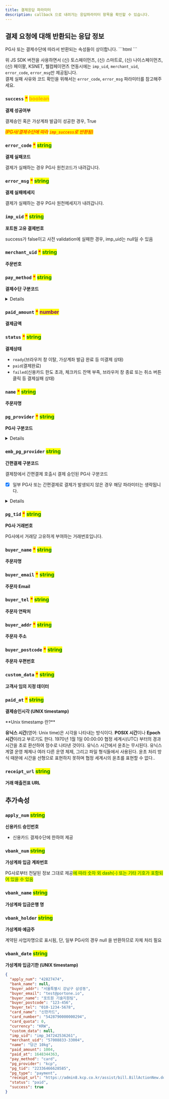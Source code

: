 ```yaml
---
title: 결제응답 파라미터
description: callback 으로 내려가는 응답파라미터 항목을 확인할 수 있습니다.
---
```



## 결제 요청에 대해 반환되는 응답 정보

<Hint style="info">
  PG사 또는 결제수단에 따라서 반환되는 속성들이 상이합니다.
</Hint>

<Hint style="warning">
  ```html
  <script src="https://cdn.iamport.kr/v1/iamport.js"></script>
  ```

  위 JS SDK 버전을 사용하면서 (신) 토스페이먼츠, (신) 스마트로, (신) 나이스페이먼츠, (신) 페이팔, KSNET, 웰컴페이먼츠 연동시에는
  `imp_uid`, `merchant_uid`, `error_code`, `error_msg`만 제공됩니다.\
  결제 실패 사유와 코드 확인을 위해서는 `error_code`, `error_msg` 파라미터를 참고해주세요.
</Hint>

### **`success`** <mark style="color:red;">**\***</mark> <mark style="color:orange;">**boolean**</mark>

**결제 성공여부**

결제승인 혹은 가상계좌 발급이 성공한 경우, True

_<mark style="color:red;">(PG사/결제수단에 따라</mark>  <mark style="color:red;">`imp_success`</mark><mark style="color:red;">로 반환됨)</mark>_

### **`error_code`** <mark style="color:red;">**\***</mark> <mark style="color:green;">**string**</mark>

**결제 실패코드**

결제가 실패하는 경우 PG사 원천코드가 내려갑니다.

### **`error_msg`** <mark style="color:red;">**\***</mark> <mark style="color:green;">**string**</mark>

**결제 실패메세지**

결제가 실패하는 경우 PG사 원천메세지가 내려갑니다.

### **`imp_uid`** <mark style="color:red;">**\***</mark> <mark style="color:green;">**string**</mark>

**포트원 고유 결제번호**

success가 false이고 사전 validation에 실패한 경우, imp\_uid는 null일 수 있음

### **`merchant_uid`** <mark style="color:red;">**\***</mark> <mark style="color:green;">**string**</mark>

**주문번호**

### **`pay_method`** <mark style="color:red;">**\***</mark> <mark style="color:green;">**string**</mark>

**결제수단 구분코드**

<Details>
  <p slot="summary">상세코드 확인하기</p>

  - `card` (신용카드)
  - `trans`(실시간 계좌이체)
  - `vbank`(가상계좌)
  - `phone`(휴대폰 소액결제)
  - `cultureland`(컬쳐랜드 상품권 (구.문화상품권))
  - `smartculture`(스마트문상 (게임 문화 상품권))
  - `happymoney`(해피머니)
  - `booknlife`(도서 문화 상품권)
  - `culturegift`(문화상품권)
  - `samsung`(삼성페이)
  - `kakaopay`(카카오페이)
  - `naverpay`(네이버페이)
  - `payco`(페이코)
  - `lpay`(L페이)
  - `ssgpay`(SSG페이)
  - `tosspay`(토스페이)
  - `applepay`(애플페이)
  - `pinpay`(핀페이)
  - `skpay`(11Pay (구.SKPay))
  - `wechat`(위쳇페이)
  - `alipay`(알리페이)
  - `unionpay`(유니온페이)
  - `tenpay`(텐페이)
  - `paysbuy`(페이스바이)
  - `econtext`(편의점 결제)
  - `molpay`(MOL페이)
  - `point`(베네피아 포인트 등 포인트 결제)
  - `paypal`(페이팔)
  - `toss_brandpay`(토스페이먼츠 브랜드페이)
  - `naverpay_card`(네이버페이 - 카드)
  - `naverpay_point`(네이버페이 - 포인트)
</Details>

### **`paid_amount`** <mark style="color:red;">**\***</mark> <mark style="color:purple;">**number**</mark>

**결제금액**

### **`status`** <mark style="color:red;">**\***</mark> <mark style="color:green;">**string**</mark>

**결제상태**

- `ready`(브라우저 창 이탈, 가상계좌 발급 완료 등 미결제 상태)
- `paid`(결제완료)
- `failed`(신용카드 한도 초과, 체크카드 잔액 부족, 브라우저 창 종료 또는 취소 버튼 클릭 등 결제실패 상태)

### **`name`** <mark style="color:red;">**\***</mark> <mark style="color:green;">**string**</mark>

**주문자명**

### **`pg_provider`** <mark style="color:red;">**\***</mark> <mark style="color:green;">**string**</mark>

**PG사 구분코드**

<Details>
  <p slot="summary">상세코드 확인하기</p>

  - `html5_inicis`(이니시스웹표준)
  - `inicis`(이니시스ActiveX결제창)
  - `kcp`(NHN KCP)
  - `kcp_billing`(NHN KCP 정기결제)
  - `uplus`((구) 토스페이먼츠(구 LG U+))
  - `nice`((구) 나이스페이먼츠)
  - `kicc`(한국정보통신)
  - `kakaopay`(카카오페이)
  - `danal`(다날 휴대폰 소액결제)
  - `danal_tpay`(다날 일반결제)
  - `mobilians`(모빌리언스)
  - `payco`(페이코)
  - `paypal`((구) 페이팔)
  - `eximbay`(엑심베이)
  - `naverpay`(네이버페이-결제형)
  - `naverco`(네이버페이-주문형)
  - `smilepay`(스마일페이)
  - `paymentwall`(페이먼트월)
  - `eximbay`(엑심베이)
  - `tosspay`(토스페이)
  - `smartro`((구) 스마트로)
  - `settle`(세틀뱅크)
  - `settle_acc`(세틀뱅크 내통장 결제)
  - `daou`(키움페이 (구. 페이조아))
  - `tosspayments` ((신) 토스페이먼츠)
  - `paypal_v2`((신) 페이팔)
  - `nice_v2`((신) 나이스페이먼츠)
  - `smartro_v2`((신) 스마트로)
  - `toss_brandpay`(토스페이먼츠 브랜드페이)
  - `welcome` (웰컴페이먼츠)
</Details>

### **`emb_pg_provider`** <mark style="color:green;">**string**</mark>

**간편결제 구분코드**

결제창에서 간편결제 호출시 결제 승인된 PG사 구분코드

- [x] 일부 PG사 또는 간편결제로 결제가 발생되지 않은 경우 해당 파라미터는 생략됩니다.

<Details>
  <p slot="summary">상세코드 확인하기</p>

  - naverpay
  - kakopay
  - payco
  - samsungpay
  - ssgpay
  - lpay
  - applepay
  - pinpay
  - tosspay
  - skpay
  - toss\_brandpay
</Details>

### **`pg_tid`** <mark style="color:red;">**\***</mark> <mark style="color:green;">**string**</mark>

**PG사 거래번호**

PG사에서 거래당 고유하게 부여하는 거래번호입니다.

### **`buyer_name`** <mark style="color:red;">**\***</mark> <mark style="color:green;">**string**</mark>

**주문자명**

### **`buyer_email`** <mark style="color:red;">**\***</mark> <mark style="color:green;">**string**</mark>

**주문자 Email**

### **`buyer_tel`** <mark style="color:red;">**\***</mark> <mark style="color:green;">**string**</mark>

**주문자 연락처**

### **`buyer_addr`** <mark style="color:red;">**\***</mark> <mark style="color:green;">**string**</mark>

**주문자 주소**

### **`buyer_postcode`** <mark style="color:red;">**\***</mark> <mark style="color:green;">**string**</mark>

**주문자 우편번호**

### **`custom_data`** <mark style="color:red;">**\***</mark> <mark style="color:green;">**string**</mark>

**고객사 임의 지정 데이터**

### **`paid_at`** <mark style="color:red;">**\***</mark> <mark style="color:green;">**string**</mark>

**결제승인시각 (UNIX timestamp)**

<Hint style="info">
  **Unix timestamp 란?**

  **유닉스 시간**(영어: Unix time)은 시각을 나타내는 방식이다. **POSIX 시간**이나 **Epoch 시간**이라고 부르기도 한다. 1970년 1월 1일 00:00:00 협정 세계시(UTC) 부터의 경과 시간을 초로 환산하여 정수로 나타낸 것이다. 유닉스 시간에서 윤초는 무시된다. 유닉스 계열 운영 체제나 여러 다른 운영 체제, 그리고 파일 형식들에서 사용된다. 윤초 처리 방식 때문에 시간을 선형으로 표현하지 못하며 협정 세계시의 윤초를 표현할 수 없다..
</Hint>

### **`receipt_url`** <mark style="color:green;">**string**</mark>

**거래 매출전표 URL**

## 추가속성

### **`apply_num`** <mark style="color:green;">**string**</mark>

**신용카드 승인번호**

- 신용카드 결제수단에 한하여 제공

### **`vbank_num`** <mark style="color:green;">**string**</mark>

**가상계좌 입금 계좌번호**

<Hint style="warning">
  PG사로부터 전달된 정보 그대로 제공<mark style="color:green;" />에 따라 숫자 외 dash(-) 또는 기타 기호가 포함되어 있을 수 있음
</Hint>

### **`vbank_name`** <mark style="color:green;">**string**</mark>

**가상계좌 입금은행 명**

### **`vbank_holder`** <mark style="color:green;">**string**</mark>

**가상계좌 예금주**

<Hint style="warning">
  계약된 사업자명으로 표시됨, 단, 일부 PG사의 경우 null 을 반환하므로 자체 처리 필요
</Hint>

### **`vbank_date`** <mark style="color:green;">**string**</mark>

**가상계좌 입금기한 (UNIX timestamp)**

```json title="결제 응답 sample object"
{
  "apply_num": "42827474",
  "bank_name": null,
  "buyer_addr": "서울특별시 강남구 삼성동",
  "buyer_email": "test@portone.io",
  "buyer_name": "포트원 기술지원팀",
  "buyer_postcode": "123-456",
  "buyer_tel": "010-1234-5678",
  "card_name": "신한카드",
  "card_number": "5428790000000294",
  "card_quota": 0,
  "currency": "KRW",
  "custom_data": null,
  "imp_uid": "imp_347242536261",
  "merchant_uid": "57008833-33004",
  "name": "당근 10kg",
  "paid_amount": 1004,
  "paid_at": 1648344363,
  "pay_method": "card",
  "pg_provider": "kcp",
  "pg_tid": "22336466628585",
  "pg_type": "payment",
  "receipt_url": "https://admin8.kcp.co.kr/assist/bill.BillActionNew.do?cmd=card_bill&tno=22336466628585&order_no=imp_347242536261&trade_mony=1004",
  "status": "paid",
  "success": true
}
```
